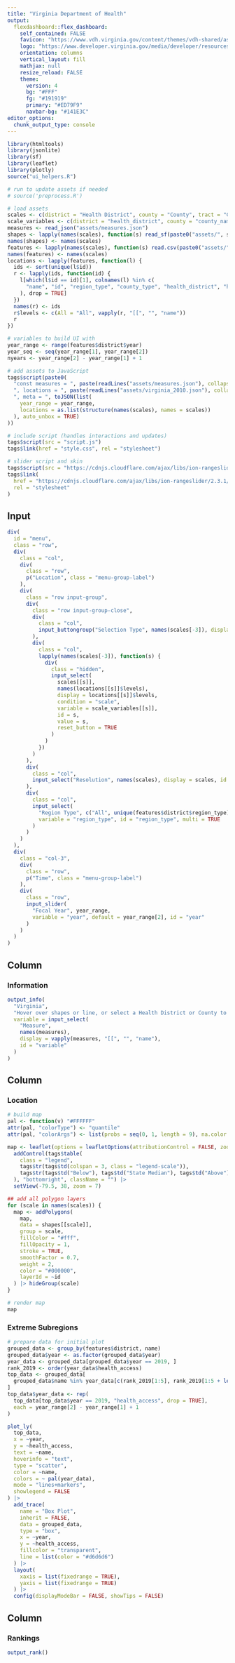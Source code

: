```yaml
---
title: "Virginia Department of Health"
output: 
  flexdashboard::flex_dashboard:
    self_contained: FALSE
    favicon: "https://www.vdh.virginia.gov/content/themes/vdh-shared/assets/images/icon.png"
    logo: "https://www.developer.virginia.gov/media/developer/resources/brand/banner/latest/cardinal.svg"
    orientation: columns
    vertical_layout: fill
    mathjax: null
    resize_reload: FALSE
    theme:
      version: 4
      bg: "#FFF"
      fg: "#191919" 
      primary: "#ED79F9"
      navbar-bg: "#141E3C"
editor_options: 
  chunk_output_type: console
---
```


```r
library(htmltools)
library(jsonlite)
library(sf)
library(leaflet)
library(plotly)
source("ui_helpers.R")

# run to update assets if needed
# source('preprocess.R')

# load assets
scales <- c(district = "Health District", county = "County", tract = "Census Tract")
scale_variables <- c(district = "health_district", county = "county_name", tract = "tract_name")
measures <- read_json("assets/measures.json")
shapes <- lapply(names(scales), function(s) read_sf(paste0("assets/", s, ".geojson")))
names(shapes) <- names(scales)
features <- lapply(names(scales), function(s) read.csv(paste0("assets/", s, ".csv")))
names(features) <- names(scales)
locations <- lapply(features, function(l) {
  ids <- sort(unique(l$id))
  r <- lapply(ids, function(id) {
    l[which(l$id == id)[1], colnames(l) %in% c(
      "name", "id", "region_type", "county_type", "health_district", "healthDistrict", "county_name", "tract_name"
    ), drop = TRUE]
  })
  names(r) <- ids
  r$levels <- c(All = "All", vapply(r, "[[", "", "name"))
  r
})

# variables to build UI with
year_range <- range(features$district$year)
year_seq <- seq(year_range[1], year_range[2])
nyears <- year_range[2] - year_range[1] + 1
```

```r
# add assets to JavaScript
tags$script(paste0(
  "const measures = ", paste(readLines("assets/measures.json"), collapse = ""),
  ", locations = ", paste(readLines("assets/virginia_2010.json"), collapse = ""),
  ", meta = ", toJSON(list(
    year_range = year_range,
    locations = as.list(structure(names(scales), names = scales))
  ), auto_unbox = TRUE)
))

# include script (handles interactions and updates)
tags$script(src = "script.js")
tags$link(href = "style.css", rel = "stylesheet")

# slider script and skin
tags$script(src = "https://cdnjs.cloudflare.com/ajax/libs/ion-rangeslider/2.3.1/js/ion.rangeSlider.min.js")
tags$link(
  href = "https://cdnjs.cloudflare.com/ajax/libs/ion-rangeslider/2.3.1/css/ion.rangeSlider.min.css",
  rel = "stylesheet"
)
```

Input {.top-menu}
-
```r
div(
  id = "menu",
  class = "row",
  div(
    class = "col",
    div(
      class = "row",
      p("Location", class = "menu-group-label")
    ),
    div(
      class = "row input-group",
      div(
        class = "row input-group-close",
        div(
          class = "col",
          input_buttongroup("Selection Type", names(scales[-3]), display = c("District", "County"), id = "scale")
        ),
        div(
          class = "col",
          lapply(names(scales[-3]), function(s) {
            div(
              class = "hidden",
              input_select(
                scales[[s]],
                names(locations[[s]]$levels),
                display = locations[[s]]$levels,
                condition = "scale",
                variable = scale_variables[[s]],
                id = s,
                value = s,
                reset_button = TRUE
              )
            )
          })
        )
      ),
      div(
        class = "col",
        input_select("Resolution", names(scales), display = scales, id = "shapes")
      ),
      div(
        class = "col",
        input_select(
          "Region Type", c("All", unique(features$district$region_type)),
          variable = "region_type", id = "region_type", multi = TRUE
        )
      )
    )
  ),
  div(
    class = "col-3",
    div(
      class = "row",
      p("Time", class = "menu-group-label")
    ),
    div(
      class = "row",
      input_slider(
        "Focal Year", year_range,
        variable = "year", default = year_range[2], id = "year"
      )
    )
  )
)
```

Column {.info-pane}
-
### Information
```r
output_info(
  "Virginia",
  "Hover over shapes or line, or select a Health District or County to see more.",
  variable = input_select(
    "Measure",
    names(measures),
    display = vapply(measures, "[[", "", "name"),
    id = "variable"
  )
)
```

Column
-
### Location
```r
# build map
pal <- function(v) "#FFFFFF"
attr(pal, "colorType") <- "quantile"
attr(pal, "colorArgs") <- list(probs = seq(0, 1, length = 9), na.color = "#808080")

map <- leaflet(options = leafletOptions(attributionControl = FALSE, zoomControl = FALSE)) |>
  addControl(tags$table(
    class = "legend",
    tags$tr(tags$td(colspan = 3, class = "legend-scale")),
    tags$tr(tags$td("Below"), tags$td("State Median"), tags$td("Above"))
  ), "bottomright", className = "") |>
  setView(-79.5, 38, zoom = 7)

## add all polygon layers
for (scale in names(scales)) {
  map <- addPolygons(
    map,
    data = shapes[[scale]],
    group = scale,
    fillColor = "#fff",
    fillOpacity = 1,
    stroke = TRUE,
    smoothFactor = 0.7,
    weight = 2,
    color = "#000000",
    layerId = ~id
  ) |> hideGroup(scale)
}

# render map
map
```

### Extreme Subregions
```r
# prepare data for initial plot
grouped_data <- group_by(features$district, name)
grouped_data$year <- as.factor(grouped_data$year)
year_data <- grouped_data[grouped_data$year == 2019, ]
rank_2019 <- order(year_data$health_access)
top_data <- grouped_data[
  grouped_data$name %in% year_data[c(rank_2019[1:5], rank_2019[1:5 + length(rank_2019) - 5]), "name", drop = TRUE],
]
top_data$year_data <- rep(
  top_data[top_data$year == 2019, "health_access", drop = TRUE],
  each = year_range[2] - year_range[1] + 1
)

plot_ly(
  top_data,
  x = ~year,
  y = ~health_access,
  text = ~name,
  hoverinfo = "text",
  type = "scatter",
  color = ~name,
  colors = ~ pal(year_data),
  mode = "lines+markers",
  showlegend = FALSE
) |>
  add_trace(
    name = "Box Plot",
    inherit = FALSE,
    data = grouped_data,
    type = "box",
    x = ~year,
    y = ~health_access,
    fillcolor = "transparent",
    line = list(color = "#d6d6d6")
  ) |>
  layout(
    xaxis = list(fixedrange = TRUE),
    yaxis = list(fixedrange = TRUE)
  ) |>
  config(displayModeBar = FALSE, showTips = FALSE)
```

Column {.rank-container}
-
### Rankings
```r
output_rank()
```
